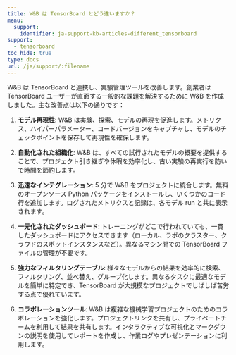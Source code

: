 ---
title: W&B は TensorBoard とどう違いますか？
menu:
  support:
    identifier: ja-support-kb-articles-different_tensorboard
support:
  - tensorboard
toc_hide: true
type: docs
url: /ja/support/:filename
---
W&B は TensorBoard と連携し、実験管理ツールを改善します。創業者は TensorBoard ユーザーが直面する一般的な課題を解決するために W&B を作成しました。主な改善点は以下の通りです：

1. **モデル再現性**: W&B は実験、探索、モデルの再現を促進します。メトリクス、ハイパーパラメーター、コードバージョンをキャプチャし、モデルのチェックポイントを保存して再現性を確保します。

2. **自動化された組織化**: W&B は、すべての試行されたモデルの概要を提供することで、プロジェクト引き継ぎや休暇を効率化し、古い実験の再実行を防いで時間を節約します。

3. **迅速なインテグレーション**: 5 分で W&B をプロジェクトに統合します。無料のオープンソース Python パッケージをインストールし、いくつかのコード行を追加します。ログされたメトリクスと記録は、各モデル run と共に表示されます。

4. **一元化されたダッシュボード**: トレーニングがどこで行われていても、一貫したダッシュボードにアクセスできます（ローカル、ラボのクラスター、クラウドのスポットインスタンスなど）。異なるマシン間での TensorBoard ファイルの管理が不要です。

5. **強力なフィルタリングテーブル**: 様々なモデルからの結果を効率的に検索、フィルタリング、並べ替え、グループ化します。異なるタスクに最適なモデルを簡単に特定でき、TensorBoard が大規模なプロジェクトでしばしば苦労する点で優れています。

6. **コラボレーションツール**: W&B は複雑な機械学習プロジェクトのためのコラボレーションを強化します。プロジェクトリンクを共有し、プライベートチームを利用して結果を共有します。インタラクティブな可視化とマークダウンの説明を使用してレポートを作成し、作業ログやプレゼンテーションに利用します。